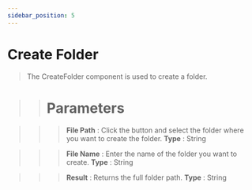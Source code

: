 ```yaml
---
sidebar_position: 5
---
```


# Create Folder

> The CreateFolder component is used to create a folder.

> > # Parameters

> > > **File Path** : Click the button and select the folder where you want to create the folder. **Type** : String

> > > **File Name** : Enter the name of the folder you want to create. **Type** : String

> > > **Result** : Returns the full folder path. **Type** : String
